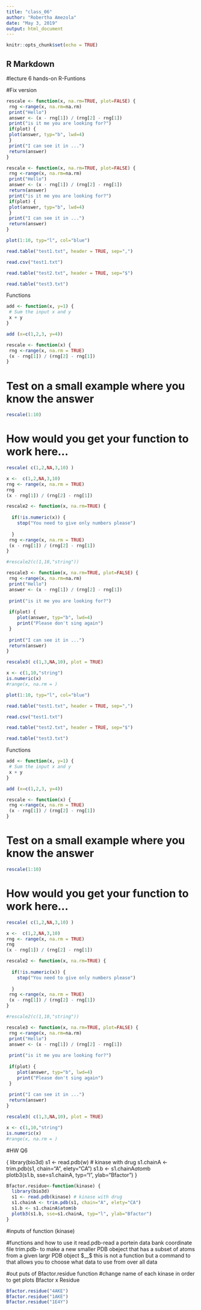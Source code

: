 ---
title: "class_06"
author: "Robertha Amezola"
date: "May 3, 2019"
output: html_document
---

```{r setup, include=FALSE}
knitr::opts_chunk$set(echo = TRUE)
```

## R Markdown

#lecture 6 hands-on R-Funtions 
 
#Fix version
```{r}
rescale <- function(x, na.rm=TRUE, plot=FALSE) {
 rng <-range(x, na.rm=na.rm)
 print("Hello")
 answer <- (x - rng[1]) / (rng[2] - rng[1])
 print("is it me you are looking for?")
 if(plot) {
 plot(answer, typ="b", lwd=4)
 }
 print("I can see it in ...")
 return(answer)
}
```



```{r}
rescale <- function(x, na.rm=TRUE, plot=FALSE) {
 rng <-range(x, na.rm=na.rm)
 print("Hello")
 answer <- (x - rng[1]) / (rng[2] - rng[1])
 return(answer)
 print("is it me you are looking for?")
 if(plot) {
 plot(answer, typ="b", lwd=4)
 }
 print("I can see it in ...")
 return(answer)
}
```

```{r}
plot(1:10, typ="l", col="blue")
```

```{r}
read.table("test1.txt", header = TRUE, sep=",")
```

```{r}
read.csv("test1.txt")
```
```{r}
read.table("test2.txt", header = TRUE, sep="$")
```
```{r}
read.table("test3.txt")
```

Functions

```{r}
add <- function(x, y=1) {
 # Sum the input x and y
 x + y
}
```

```{r}
add (x=c(1,2,3, y=4))
```
```{r}
rescale <- function(x) {
 rng <-range(x, na.rm = TRUE)
 (x - rng[1]) / (rng[2] - rng[1])
}
```

# Test on a small example where you know the answer
```{r}
rescale(1:10)
```


# How would you get your function to work here…

```{r}
rescale( c(1,2,NA,3,10) )
```

```{r}
x <-  c(1,2,NA,3,10)
rng <- range(x, na.rm = TRUE)
rng
(x - rng[1]) / (rng[2] - rng[1])
```
```{r}
rescale2 <- function(x, na.rm=TRUE) {
  
  if(!is.numeric(x)) {
    stop("You need to give only numbers please")
    
  }
 rng <-range(x, na.rm = TRUE)
 (x - rng[1]) / (rng[2] - rng[1])
}
```


```{r}
#rescale2(c(1,10,"string"))
```


```{r}
rescale3 <- function(x, na.rm=TRUE, plot=FALSE) {
 rng <-range(x, na.rm=na.rm)
 print("Hello")
 answer <- (x - rng[1]) / (rng[2] - rng[1])
 
 print("is it me you are looking for?")
 
 if(plot) {
    plot(answer, typ="b", lwd=4)
    print("Please don't sing again")
 }
 
 print("I can see it in ...")
 return(answer)
}
```



```{r}
rescale3( c(1,3,NA,10), plot = TRUE)
```


```{r}
x <- c(1,10,"string")
is.numeric(x)
#range(x, na.rm = )
```

```{r}
plot(1:10, typ="l", col="blue")
```

```{r}
read.table("test1.txt", header = TRUE, sep=",")
```

```{r}
read.csv("test1.txt")
```
```{r}
read.table("test2.txt", header = TRUE, sep="$")
```
```{r}
read.table("test3.txt")
```

Functions

```{r}
add <- function(x, y=1) {
 # Sum the input x and y
 x + y
}
```

```{r}
add (x=c(1,2,3, y=4))
```
```{r}
rescale <- function(x) {
 rng <-range(x, na.rm = TRUE)
 (x - rng[1]) / (rng[2] - rng[1])
}
```

# Test on a small example where you know the answer
```{r}
rescale(1:10)
```


# How would you get your function to work here…

```{r}
rescale( c(1,2,NA,3,10) )
```

```{r}
x <-  c(1,2,NA,3,10)
rng <- range(x, na.rm = TRUE)
rng
(x - rng[1]) / (rng[2] - rng[1])
```
```{r}
rescale2 <- function(x, na.rm=TRUE) {
  
  if(!is.numeric(x)) {
    stop("You need to give only numbers please")
    
  }
 rng <-range(x, na.rm = TRUE)
 (x - rng[1]) / (rng[2] - rng[1])
}
```


```{r}
#rescale2(c(1,10,"string"))
```


```{r}
rescale3 <- function(x, na.rm=TRUE, plot=FALSE) {
 rng <-range(x, na.rm=na.rm)
 print("Hello")
 answer <- (x - rng[1]) / (rng[2] - rng[1])
 
 print("is it me you are looking for?")
 
 if(plot) {
    plot(answer, typ="b", lwd=4)
    print("Please don't sing again")
 }
 
 print("I can see it in ...")
 return(answer)
}
```



```{r}
rescale3( c(1,3,NA,10), plot = TRUE)
```


```{r}
x <- c(1,10,"string")
is.numeric(x)
#range(x, na.rm = )
```


#HW Q6


{ 
  library(bio3d)
  s1 <- read.pdb(w) # kinase with drug
  s1.chainA <- trim.pdb(s1, chain="A", elety="CA")
  s1.b <- s1.chainA$atom$b                                    
  plotb3(s1.b, sse=s1.chainA, typ="l", ylab="Bfactor") 
}


```{r}
Bfactor.residue<-function(kinase) { 
  library(bio3d)
  s1 <- read.pdb(kinase) # kinase with drug
  s1.chainA <- trim.pdb(s1, chain="A", elety="CA")
  s1.b <- s1.chainA$atom$b                                    
  plotb3(s1.b, sse=s1.chainA, typ="l", ylab="Bfactor") 
}
```
 
 #inputs of function
 (kinase)
 
 #functions and how to use it
 read.pdb-read a portein data bank coordinate file
 trim.pdb- to make a new smaller PDB obeject that has a subset of atoms from a given largr PDB object
 $__$ this is not a function but a command to that allows you to choose what data to use from over all data
 
 
#out puts of Bfactor.residue function
#change name of each kinase in order to get plots Bfactor x Residue
```{r}
Bfactor.residue("4AKE")
Bfactor.residue("1AKE")
Bfactor.residue("1E4Y")
```
